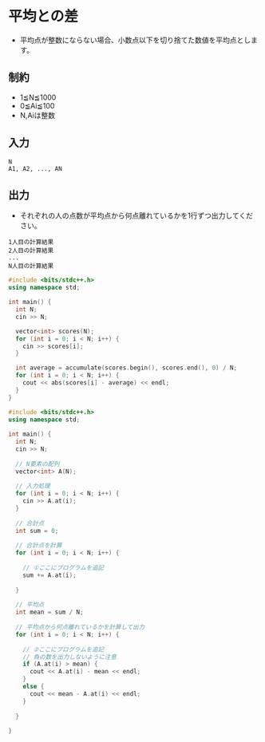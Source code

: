 # 平均との差

- 平均点が整数にならない場合、小数点以下を切り捨てた数値を平均点とします。

## 制約
- 1≦N≦1000
- 0≦Ai≦100
- N,Aiは整数

## 入力
```
N
A1, A2, ..., AN
```

## 出力
- それぞれの人の点数が平均点から何点離れているかを1行ずつ出力してください。
```
1人目の計算結果
2人目の計算結果
...
N人目の計算結果
```

``` cpp copy showLineNumbers filename="解答"
#include <bits/stdc++.h>
using namespace std;

int main() {
  int N;
  cin >> N;

  vector<int> scores(N);
  for (int i = 0; i < N; i++) {
    cin >> scores[i];
  }

  int average = accumulate(scores.begin(), scores.end(), 0) / N;
  for (int i = 0; i < N; i++) {
    cout << abs(scores[i] - average) << endl;
  }
}
```
``` cpp copy showLineNumbers filename="模範解答"
#include <bits/stdc++.h>
using namespace std;
 
int main() {
  int N;
  cin >> N;
 
  // N要素の配列
  vector<int> A(N);
 
  // 入力処理
  for (int i = 0; i < N; i++) {
    cin >> A.at(i);
  }
 
  // 合計点
  int sum = 0;
 
  // 合計点を計算
  for (int i = 0; i < N; i++) {
 
    // ①ここにプログラムを追記
    sum += A.at(i);
 
  }
 
  // 平均点
  int mean = sum / N;
 
  // 平均点から何点離れているかを計算して出力
  for (int i = 0; i < N; i++) {
 
    // ②ここにプログラムを追記
    // 負の数を出力しないように注意
    if (A.at(i) > mean) {
      cout << A.at(i) - mean << endl;
    }
    else {
      cout << mean - A.at(i) << endl;
    }
 
  }
 
}
```

